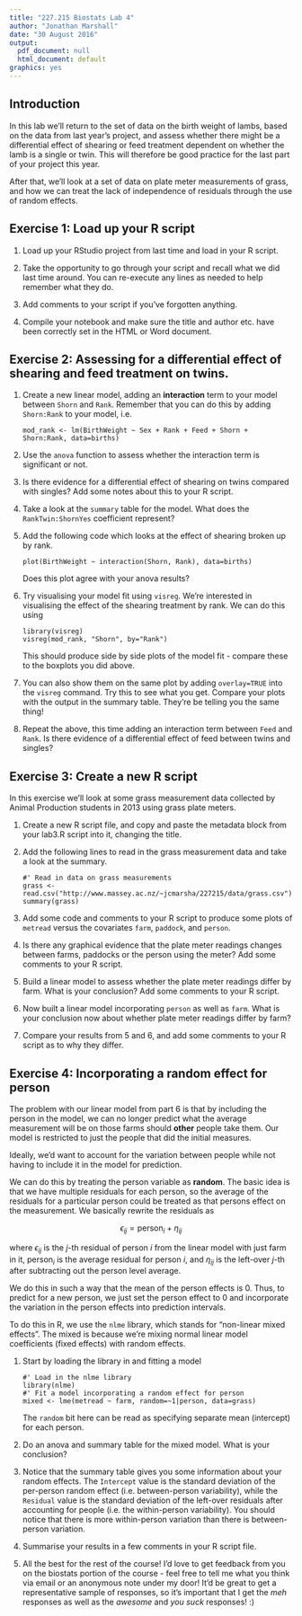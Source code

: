 ```yaml
---
title: "227.215 Biostats Lab 4"
author: "Jonathan Marshall"
date: "30 August 2016"
output:
  pdf_document: null
  html_document: default
graphics: yes
---
```


## Introduction ##

In this lab we'll return to the set of data on the birth weight of lambs, based on the data from last year's project, and assess whether there might be a differential effect of shearing or feed treatment dependent on whether the lamb is a single or twin. This will therefore be good practice for the last part of your project this year.

After that, we'll look at a set of data on plate meter measurements of grass, and how we can treat the lack of independence of residuals through the use of random effects.

## Exercise 1: Load up your R script 

1. Load up your RStudio project from last time and load in your R script.

2. Take the opportunity to go through your script and recall what we did last time around. You can re-execute any lines as needed to help remember what they do.

3. Add comments to your script if you've forgotten anything.

4. Compile your notebook and make sure the title and author etc. have been correctly set in the HTML or Word document.

## Exercise 2: Assessing for a differential effect of shearing and feed treatment on twins.

1. Create a new linear model, adding an **interaction** term to your model between `Shorn` and `Rank`. Remember that you can do this by adding `Shorn:Rank` to your model, i.e.

    ```
    mod_rank <- lm(BirthWeight ~ Sex + Rank + Feed + Shorn + Shorn:Rank, data=births)
    ```

2. Use the `anova` function to assess whether the interaction term is significant or not.

3. Is there evidence for a differential effect of shearing on twins compared with singles? Add some notes about this to your R script.

4. Take a look at the `summary` table for the model. What does the `RankTwin:ShornYes` coefficient represent?

5. Add the following code which looks at the effect of shearing broken up by rank.

    ```
    plot(BirthWeight ~ interaction(Shorn, Rank), data=births)
    ```

    Does this plot agree with your anova results?
   
6. Try visualising your model fit using `visreg`. We're interested in visualising the effect of the shearing treatment by rank. We can do this using

    ```
    library(visreg)
    visreg(mod_rank, "Shorn", by="Rank")
    ```

    This should produce side by side plots of the model fit - compare these to the boxplots you did above.

7.  You can also show them on the same plot by adding `overlay=TRUE` into the `visreg` command. Try this to see what you get. Compare your plots with
the output in the summary table. They're be telling you the same thing!

8.  Repeat the above, this time adding an interaction term between `Feed` and `Rank`. Is there evidence of a differential effect of feed between twins and singles?

## Exercise 3: Create a new R script

In this exercise we'll look at some grass measurement data collected by Animal Production students in 2013 using grass plate meters.

1. Create a new R script file, and copy and paste the metadata block from your lab3.R script into it, changing the title.

2. Add the following lines to read in the grass measurement data and take a look at the summary.

    ```
    #' Read in data on grass measurements
    grass <- read.csv("http://www.massey.ac.nz/~jcmarsha/227215/data/grass.csv")
    summary(grass)
    ```

3. Add some code and comments to your R script to produce some plots of `metread` versus the covariates `farm`, `paddock`, and `person`.

4. Is there any graphical evidence that the plate meter readings changes between farms, paddocks or the person using the meter? Add some comments to your R script.

5. Build a linear model to assess whether the plate meter readings differ by farm. What is your conclusion? Add some comments to your R script.

6. Now built a linear model incorporating `person` as well as `farm`. What is your conclusion now about whether plate meter readings differ by farm?

7. Compare your results from 5 and 6, and add some comments to your R script as to why they differ.

## Exercise 4: Incorporating a random effect for person

The problem with our linear model from part 6 is that by including the person in the model, we can no longer predict what the average measurement will be on those farms should **other** people take them. Our model is restricted to just the people that did the initial measures.

Ideally, we'd want to account for the variation between people while not having to include it in the model for prediction.

We can do this by treating the person variable as **random**. The basic idea is that we have multiple residuals for each person, so the average of the residuals for a particular person could be treated as that persons effect on the measurement.  We basically rewrite the residuals as

$$
\epsilon_{ij} = \mathsf{person}_i + \eta_{ij}
$$

where $\epsilon_{ij}$ is the $j$-th residual of person $i$ from the linear model with just farm in it, $\mathsf{person}_i$ is the average residual for person $i$, and $\eta_{ij}$ is the left-over $j$-th after subtracting out the person level average.

We do this in such a way that the mean of the person effects is 0. Thus, to predict for a new person, we just set the person effect to 0 and incorporate the variation in the person effects into prediction intervals.

To do this in R, we use the `nlme` library, which stands for "non-linear mixed effects". The mixed is because we're mixing normal linear model coefficients (fixed effects) with random effects.

1. Start by loading the library in and fitting a model

    ```
    #' Load in the nlme library
    library(nlme)
    #' Fit a model incorporating a random effect for person
    mixed <- lme(metread ~ farm, random=~1|person, data=grass)
    ```

    The `random` bit here can be read as specifying separate mean (intercept) for each person.

2. Do an anova and summary table for the mixed model. What is your conclusion?

3. Notice that the summary table gives you some information about your random effects. The `Intercept` value is the standard deviation of the per-person random effect (i.e. between-person variability), while the `Residual` value is the standard deviation of the left-over residuals after accounting for people (i.e. the within-person variability). You should notice that there is more within-person variation than there is between-person variation.

4. Summarise your results in a few comments in your R script file.

5. All the best for the rest of the course! I'd love to get feedback from you on the biostats portion of the course - feel free to tell me what you think via email or an anonymous note under my door! It'd be great to get a representative sample of responses, so it's important that I get the *meh* responses as well as the *awesome* and *you suck* responses! :)